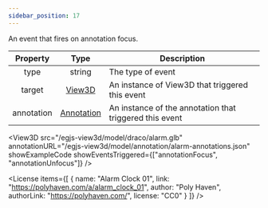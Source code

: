 ```yaml
---
sidebar_position: 17
---
```



An event that fires on annotation focus.

|Property|Type|Description|
|:---:|:---:|---|
|type|string|The type of event|
|target|[View3D](/docs/api/View3D)|An instance of View3D that triggered this event|
|annotation|[Annotation](/docs/api/Annotation)|An instance of the annotation that triggered this event|

<View3D
  src="/egjs-view3d/model/draco/alarm.glb"
  annotationURL="/egjs-view3d/model/annotation/alarm-annotations.json"
  showExampleCode
  showEventsTriggered={["annotationFocus", "annotationUnfocus"]} />

<License items={[
  {
    name: "Alarm Clock 01",
    link: "https://polyhaven.com/a/alarm_clock_01",
    author: "Poly Haven",
    authorLink: "https://polyhaven.com/",
    license: "CC0"
  }
]} />

